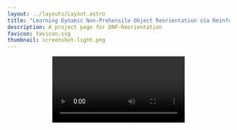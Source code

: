 ```yaml
---
layout: ../layouts/Layout.astro
title: "Learning Dynamic Non-Prehensile Object Reorientation via Reinforcement Learning"
description: A project page for DNP-Reorientation
favicon: favicon.svg
thumbnail: screenshot-light.png
---
```












<Header
  title={frontmatter.title}
  authors={[
    {
      name: "Abdullah Mustafa",
      notes: ["*"],
    },
    {
      name: "Ryo Hanai",
      notes: ["*"],
    },
    {
      name: "Ixchel Ramirez",
      notes: ["*"],
    },
        {
      name: "Floris Erich",
      notes: ["*"],
    },
        {
      name: "Ryoichi Nakajo",
      notes: ["*"],
    },
        {
      name: "Yukiyasu Domae",
      notes: ["*"],
    },
    {
      name: "Tetsuya Ogata",
      notes: ["*", "†"],
    },
  ]}
  conference="IEEE/SICE International Symposium on System Integration (SII 2026)"
  notes={[
    {
      symbol: "*",
      text: "National Institute of Advanced Industrial Science and Technology",
    },
    {
      symbol: "†",
      text: "Waseda University",
    },
  ]}
  links={[
    {
      name: "Paper",
      url: "",
      icon: "ri:file-pdf-2-line",
    },
    {
      name: "Code",
      url: "https://github.com/Abdullah-AIST/DNP-Reorientation",
      icon: "ri:github-line",
    },
    {
      name: "arXiv",
      url: "",
      icon: "academicons:arxiv",
    }
  ]}
  />

<Video source={outside} />

<HighlightedSection>

## Abstract

This work proposes a learning-based approach to dynamic non-prehensile object reorientation, enabling fast reorientation of large, grasp-infeasible objects within a constrained task space using uni-manual manipulation. Our policy is trained in simulation via reinforcement learning, utilizing a carefully designed observation space, action space, and reward function to reorient randomly sized cuboids with varied physical properties. Given an object model and a target rotation direction, the policy plans offline trajectories suitable for both simulation and real-world deployment. Although the policy is sensitive to modeling uncertainties, accurate modeling enables successful sim-to-real transfer across different objects and rotation directions.
</HighlightedSection>

<h3 style="text-align: center">--------------- (ChocoBox) ---------------</h3>

  <Video source={ChocoBox} />
  <Video source={ChocoBox_real} />


<ThreeColumns>
  <Figure slot="left">
    <YouTubeVideo slot="figure" videoId="otH-QwhghRY" />
    <span slot="caption">Y-Axis|CCW|90 [7/10]</span>
  </Figure>
  <Figure slot="center">
    <YouTubeVideo slot="figure" videoId="5Z9pR4B_U5I" />
    <span slot="caption">X-Axis|CCW|90 [10/10]</span>
  </Figure>
  <Figure slot="right">
    <YouTubeVideo slot="figure" videoId="41Z7Le6i3jc" />
    <span slot="caption">Z-Axis|CCW|90 [10/10]</span>
  </Figure>
</ThreeColumns>
<ThreeColumns>
  <Figure slot="left">
    <YouTubeVideo slot="figure" videoId="mrmfAB7lJhM" />
    <span slot="caption">Y-Axis|CCW|180 [10/10]</span>
  </Figure>
  <Figure slot="center">
    <YouTubeVideo slot="figure" videoId="FraR7lEssXk" />
    <span slot="caption">X-Axis|CCW|180 [10/10]</span>
  </Figure>
  <Figure slot="right">
    <YouTubeVideo slot="figure" videoId="-rV13BD_NoI" />
    <span slot="caption">Z-Axis|CW|90 [10/10]</span>
  </Figure>
</ThreeColumns>

<h3 style="text-align: center">--------------- (ChocoBox-Rotated) ---------------</h3>

<Video source={ChocoBox_Rotated} />
<Video source={ChocoBox_Rotated_real} />

<ThreeColumns>
  <Figure slot="left">
    <YouTubeVideo slot="figure" videoId="GWcC6fm_8Pg" />
    <span slot="caption">Y-Axis|CCW|90 [10/10]</span>
  </Figure>
  <Figure slot="center">
    <YouTubeVideo slot="figure" videoId="6nI6-9uYJ5E" />
    <span slot="caption">X-Axis|CCW|90 [10/10]</span>
  </Figure>
  <Figure slot="right">
    <YouTubeVideo slot="figure" videoId="ZsvtgH7j72Q" />
    <span slot="caption">Z-Axis|CCW|90 [10/10]</span>
  </Figure>
</ThreeColumns>
<ThreeColumns>
  <Figure slot="left">
    <YouTubeVideo slot="figure" videoId="ZndTpxqa8e4" />
    <span slot="caption">Y-Axis|CCW|180 [2/10]</span>
  </Figure>
  <Figure slot="center">
    <YouTubeVideo slot="figure" videoId="4hOv3ape7Y8" />
    <span slot="caption">X-Axis|CCW|180 [4/10]</span>
  </Figure>
  <Figure slot="right">
    <YouTubeVideo slot="figure" videoId="xKixbfABojY" />
    <span slot="caption">Z-Axis|CW|90 [10/10]</span>
  </Figure>
</ThreeColumns>

<h3 style="text-align: center">--------------- (TissueBox) ---------------</h3>

<Video source={TissueBox} />
<Video source={TissueBox_real} />

<ThreeColumns>
  <Figure slot="left">
    <YouTubeVideo slot="figure" videoId="VQdefa-FclI" />
    <span slot="caption">Y-Axis|CCW|90 [7/10]</span>
  </Figure>
  <Figure slot="center">
    <YouTubeVideo slot="figure" videoId="jTcQ_SMk9hQ" />
    <span slot="caption">X-Axis|CCW|90 [6/10]</span>
  </Figure>
  <Figure slot="right">
    <YouTubeVideo slot="figure" videoId="N3jIXrOsBNg" />
    <span slot="caption">Z-Axis|CCW|90 [4/10]</span>
  </Figure>
</ThreeColumns>
<ThreeColumns>
  <Figure slot="left">
    <YouTubeVideo slot="figure" videoId="drf-98sgZ28" />
    <span slot="caption">Y-Axis|CCW|180 [10/10]</span>
  </Figure>
  <Figure slot="center">
    <YouTubeVideo slot="figure" videoId="1Rc_rZ360n0" />
    <span slot="caption">X-Axis|CCW|180 [9/10]</span>
  </Figure>
  <Figure slot="right">
    <YouTubeVideo slot="figure" videoId="IjVU0iMxS8A" />
    <span slot="caption">Z-Axis|CW|90 [9/10]</span>
  </Figure>
</ThreeColumns>

<h3 style="text-align: center">--------------- (WoodBlocks) ---------------</h3>

<Video source={WoodBlocks} />

<ThreeColumns>
  <Figure slot="left">
    <YouTubeVideo slot="figure" videoId="bO-e2VA-3fg" />
    <span slot="caption">Y-Axis|CCW|90 [6/10]</span>
  </Figure>
  <Figure slot="center">
    <YouTubeVideo slot="figure" videoId="zS8Vy51Gm-0" />
    <span slot="caption">X-Axis|CCW|90 [8/10]</span>
  </Figure>
  <Figure slot="right">
    <YouTubeVideo slot="figure" videoId="b9t3wh3qNLY" />
    <span slot="caption">Z-Axis|CCW|90 [1/10]</span>
  </Figure>
</ThreeColumns>
<ThreeColumns>
  <Figure slot="left">
    <YouTubeVideo slot="figure" videoId="C0dZw5QNUbo" />
    <span slot="caption">Y-Axis|CCW|180 [0/10]</span>
  </Figure>
  <Figure slot="center">
    <YouTubeVideo slot="figure" videoId="LzREyvm7h9U" />
    <span slot="caption">X-Axis|CCW|180 [0/10]</span>
  </Figure>
  <Figure slot="right">
    <YouTubeVideo slot="figure" videoId="HmdTiE5pZws" />
    <span slot="caption">Z-Axis|CW|90 [3/10]</span>
  </Figure>
</ThreeColumns>

<h3 style="text-align: center">--------------- (TeaBox-40g) ---------------</h3>
<Video source={TeaBox} />

<ThreeColumns>
  <Figure slot="left">
    <YouTubeVideo slot="figure" videoId="KlxmQVg7zSg" />
    <span slot="caption">Y-Axis|CCW|90 [10/10]</span>
  </Figure>
  <Figure slot="center">
    <YouTubeVideo slot="figure" videoId="ukG_kEitNHk" />
    <span slot="caption">Y-Axis|CCW|180 [5/10]</span>
  </Figure>
  <Figure slot="right">
    <YouTubeVideo slot="figure" videoId="evSoU-eTDNY" />
    <span slot="caption">X-Axis|CCW|90 [1/10]</span>
  </Figure>
</ThreeColumns>

<h3 style="text-align: center">--------------- (TeaBox-200g) ---------------</h3>
<ThreeColumns>
  <Figure slot="left">
    <YouTubeVideo slot="figure" videoId="iXRGBz7Khng" />
    <span slot="caption">Y-Axis|CCW|90 [8/10]</span>
  </Figure>
  <Figure slot="center">
    <YouTubeVideo slot="figure" videoId="VnRZEr4tNbo" />
    <span slot="caption">Y-Axis|CCW|180 [2/10]</span>
  </Figure>
  <Figure slot="right">
    <YouTubeVideo slot="figure" videoId="x2MUb9JDJhE" />
    <span slot="caption">X-Axis|CCW|90 [10/10]</span>
  </Figure>
</ThreeColumns>


## BibTeX citation

```bibtex
@misc{DNP_Reorientation_SII2026,
  author = "{Abdullah Mustafa and Ryo Hanai and Ixchel Ramirez and Floris Erich and Ryoichi Nakajo and Yukiyasu Domae and Tetsuya Ogata}",
  title = "Learning Dynamic Non-Prehensile Object Reorientation via Reinforcement Learning",
  year = "2026",
}
```